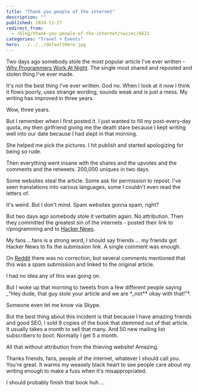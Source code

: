 ```yaml
---
title: "Thank you people of the internet"
description: ""
published: 2014-11-27
redirect_from:
  - /blog/thank-you-people-of-the-internet/swizec/6621
categories: "Travel + Events"
hero: ../../../defaultHero.jpg
---
```


Two days ago somebody stole the most popular article I've ever written - [Why Programmers Work At Night](https://swizec.com/blog/why-programmers-work-at-night-2/). The single most shared and reposted and stolen thing I've ever made.

It's not the best thing I've ever written. God no. When I look at it now I think it flows poorly, uses strange wording, sounds weak and is just a mess. My writing has improved in three years.

Wow, three years.

But I remember when I first posted it. I just wanted to fill my post-every-day quota, my then girlfriend giving me the death stare because I kept writing well into our date because I had slept in that morning.

She helped me pick the pictures. I hit publish and started apologizing for being so rude.

Then everything went insane with the shares and the upvotes and the comments and the retweets. 200,000 uniques in two days.

Some websites steal the article. Some ask for permission to repost. I've seen translations into various languages, some I couldn't even read the letters of.

It's weird. But I don't mind. Spam websites gonna spam, right?

But two days ago somebody stole it verbatim again. No attribution. Then they committed the greatest sin of the internets - posted their link to r/programming and to [Hacker News](http://news.ycombinator.com/).

My fans ...fans is a strong word, I should say friends ... my friends got Hacker News to fix the submission link. A single comment was enough.

On [Reddit](http://reddit.com/) there was no correction, but several comments mentioned that this was a spam submission and linked to the original article.

I had no idea any of this was going on.

But I woke up that morning to tweets from a few different people saying \_"Hey dude, that guy stole your article and we are \*\_not\*\* okay with that!"\*.

Someone even let me know via Skype.

But the best thing about this incident is that because I have amazing friends and good SEO, I sold 9 copies of the book that stemmed out of that article. It usually takes a month to sell that many. And 50 new mailing list subscribers to boot. Normally I get 5 a month.

All that without attribution from the thieving website! Amazing.

Thanks friends, fans, people of the internet, whatever I should call you. You're great. It warms my weasely black heart to see people care about my writing enough to make a fuss when it's misappropriated.

I should probably finish that book huh ...